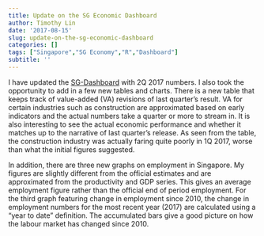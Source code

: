 ```yaml
---
title: Update on the SG Economic Dashboard
author: Timothy Lin
date: '2017-08-15'
slug: update-on-the-sg-economic-dashboard
categories: []
tags: ["Singapore","SG Economy","R","Dashboard"]
subtitle: ''
---
```


I have updated the [SG-Dashboard](https://timlrx.com/dashboard/sg-dashboard/) with 2Q 2017 numbers. I also took the opportunity to add in a few new tables and charts. There is a new table that keeps track of value-added (VA) revisions of last quarter's result. VA for certain industries such as construction are approximated based on early indicators and the actual numbers take a quarter or more to stream in. It is also interesting to see the actual economic performance and whether it matches up to the narrative of last quarter's release. As seen from the table, the construction industry was actually faring quite poorly in 1Q 2017, worse than what the initial figures suggested.

In addition, there are three new graphs on employment in Singapore. My figures are slightly different from the official estimates and are approximated from the productivity and GDP series. This gives an average employment figure rather than the official end of period employment. For the third graph featuring change in employment since 2010, the change in employment numbers for the most recent year (2017) are calculated using a "year to date" definition. The accumulated bars give a good picture on how the labour market has changed since 2010.